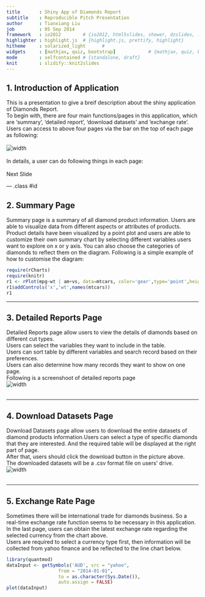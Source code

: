 ```yaml
---
title       : Shiny App of Diamonds Report
subtitle    : Reproducible Pitch Presentation
author      : Tianxiang Liu
job         : 05 Sep 2014
framework   : io2012        # {io2012, html5slides, shower, dzslides, ...}
highlighter : highlight.js  # {highlight.js, prettify, highlight}
hitheme     : solarized_light      # 
widgets     : [mathjax, quiz, bootstrap]            # {mathjax, quiz, bootstrap}
mode        : selfcontained # {standalone, draft}
knit        : slidify::knit2slides
--- 
```


## 1. Introduction of Application
This is a presentation to give a breif description about the shiny application of Diamonds Report.</br>
To begin with, there are four main functions/pages in this application, which are 'summary', 'detailed report', 'download datasets' and 'exchange rate'. </br>
Users can access to above four pages via the bar on the top of each page as following: </br></br>
![width](menu.png)</br></br>
In details, a user can do following things in each page: </br> </br>
Next Slide

--- .class #id 

## 2. Summary Page
Summary page is a summary of all diamond product information. Users are able to visualize data from different aspects or attributes of products. Product details have been visualized by a point plot and users are able to customize their own summary chart by selecting different variables users want to explore on x or y axis. You can also choose the categories of diamonds to reflect them on the diagram. Following is a simple example of how to customise the diagram: </br>
```r
require(rCharts)
require(knitr)
r1 <- rPlot(mpg~wt | am+vs, data=mtcars, color='gear',type='point',height = 400,width = 600)
r1$addControls('x','wt',names(mtcars))
r1
```

---

## 3. Detailed Reports Page
Detailed Reports page allow users to view the details of diamonds based on different cut types.</br>
Users can select the variables they want to include in the table. </br>
Users can sort table by different variables and search record based on their preferences. </br>
Users can also determine how many records they want to show on one page. </br>
Following is a screenshoot of detailed reports page </br>
![width](2.png)</br></br>

---

## 4. Download Datasets Page
Download Datasets page allow users to download the entire datasets of diamond products information.Users can select a type of specific diamonds that they are interested. And the required table will be displayed at the right part of page. </br>
After that, users should click the download button in the picture above. </br>
The downloaded datasets will be a .csv format file on users' drive. </br>
![width](3.png)</br></br>

---

## 5. Exchange Rate Page
Sometimes there will be international trade for diamonds business. So a real-time exchange rate function seems to be necessary in this application.  </br>
In the last page, users can obtain the latest exchange rate regarding the selected currency from the chart above.  </br>
Users are required to select a currency type first, then information will be collected from yahoo finance and be reflected to the line chart below. </br>
```r
library(quantmod)
dataInput <- getSymbols('AUD', src = "yahoo", 
                   from = "2014-01-01",
                   to = as.character(Sys.Date()),
                   auto.assign = FALSE)
plot(dataInput)

```
